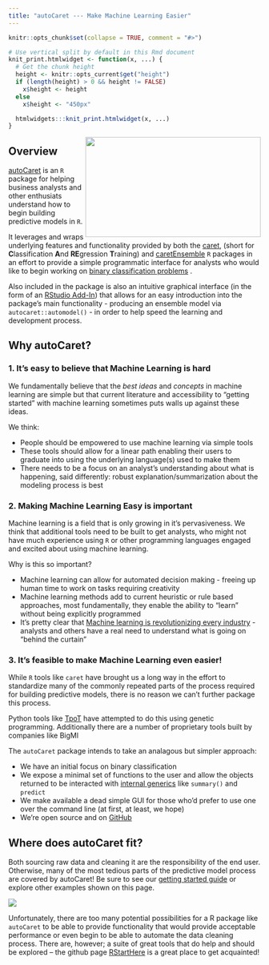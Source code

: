 ```yaml
---
title: "autoCaret --- Make Machine Learning Easier"
---
```


```r
knitr::opts_chunk$set(collapse = TRUE, comment = "#>")

# Use vertical split by default in this Rmd document
knit_print.htmlwidget <- function(x, ...) {
  # Get the chunk height
  height <- knitr::opts_current$get("height")
  if (length(height) > 0 && height != FALSE)
    x$height <- height
  else
    x$height <- "450px"

  htmlwidgets:::knit_print.htmlwidget(x, ...)
}
```

<img src="images/autoCaretUI.png" id="overview-image" width=350 height=200 align="right"/>

## Overview

<a href="http://github.com/gregce/autoCaret/" target="_top">autoCaret</a>
 is an `R` package for helping business analysts and other enthusiats understand how to begin building predictive models in `R`.

It leverages and wraps underlying features and functionality provided by both the <a href="http://caret.r-forge.r-project.org/" target="_top">caret</a>, (short for **C**lassification **A**nd **RE**gression **T**raining)
and  <a href="https://cran.rstudio.com/web/packages/caretEnsemble/index.html" target="_top">caretEnsemble</a> `R` packages in an effort to provide a simple programmatic interface for analysts who would like to begin working on <a href="https://en.wikipedia.org/wiki/Binary_classificationl" target="_top">binary classification problems</a> . 

Also included in the package is also an intuitive graphical interface (in the form of an <a href="https://rstudio.github.io/rstudioaddins/#overview" target="_top">RStudio Add-In</a>) that allows for an easy introduction into the package's main functionality - producing an ensemble model via `autocaret::automodel()` - in order to help speed the learning and development process.


## Why autoCaret? 

### 1. It's easy to believe that Machine Learning is hard
We fundamentally believe that the _best ideas_ and _concepts_ in machine learning are simple but that current literature and accessibility to "getting started" with machine learning sometimes puts walls up against these ideas. 

We think:

- People should be empowered to use machine learning via simple tools
- These tools should allow for a linear path enabling their users to graduate into using the underlying language(s) used to make them
- There needs to be a focus on an analyst's understanding about what is happening, said differently: robust explanation/summarization about the modeling process is best

### 2. Making Machine Learning Easy is important

Machine learning is a field that is only growing in it's pervasiveness. We think that additional tools need to be built to get analysts, who might not have much experience using `R` or other programming languages engaged and excited about using machine learning. 

Why is this so important?

- Machine learning can allow for automated decision making - freeing up human time to work on tasks requiring creativity
- Machine learning methods add to current heuristic or rule based approaches, most fundamentally, they enable the ability to "learn" without being explicitly programmed
- It's pretty clear that  <a href=" http://observer.com/2016/11/machine-learning-is-revolutionizing-every-industry/" target="_top">Machine learning is revolutionizing every industry</a> - analysts and others have a real need to understand what is going on "behind the curtain"

### 3. It's feasible to make Machine Learning even easier!

While `R` tools like `caret` have brought us a long way in the effort to standardize many of the commonly repeated parts of the process required for building predictive models, there is no reason we can't further package this process. 

Python tools like <a href=" https://github.com/rhiever/tpot" target="_top">TpoT</a> have attempted to do this using genetic programming. Additionally there are a number of proprietary tools built by companies like BigMl

The `autoCaret` package intends to take an analagous but simpler approach:

- We have an initial focus on binary classification
- We expose a minimal set of functions to the user and allow the objects returned to be interacted with <a href="https://stat.ethz.ch/R-manual/R-devel/library/base/html/InternalMethods.html" target="_top">internal generics</a>  like `summary()` and `predict`
- We make available a dead simple GUI for those who'd prefer to use one over the command line (at first, at least, we hope)
- We're open source and on <a href="http://github.com/gregce/autoCaret/" target="_top">GitHub</a>


## Where does autoCaret fit?
Both sourcing raw data and cleaning it are the responsibility of the end user. Otherwise, many of the most tedious parts of the predictive model process are covered by autoCaret! Be sure to see our <a href="https://github.com/gregce/autoCaret/blob/master/vignettes/autoCaret.Rmd" target="_top">getting started guide</a> or explore other examples shown on this page.

<img src="images/autoCaretSolution.png" id="overview-image" align="center"/>

Unfortunately, there are too many potential possibilities for a R package like `autoCaret` to be able to provide functionality that would provide acceptable performance or even begin to be able to automate the data cleaning process. There are, however; a suite of great tools that do help and should be explored -- the github page <a href=" https://github.com/rstudio/RStartHere" target="_top">RStartHere</a> is a great place to get acquainted!


